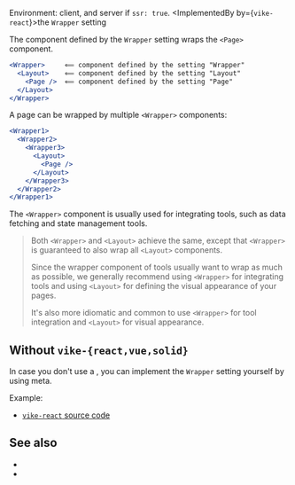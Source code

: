 
Environment: client, and server if <Link href="/ssr">`ssr: true`</Link>.
<ImplementedBy by={<code>vike-react</code>}>the `Wrapper` setting</ImplementedBy>

The component defined by the  `Wrapper` setting wraps the <Link href="/Page">`<Page>` component</Link>.

```jsx
<Wrapper>     ⟸ component defined by the setting "Wrapper"
  <Layout>    ⟸ component defined by the setting "Layout"
    <Page />  ⟸ component defined by the setting "Page"
  </Layout>
</Wrapper>
```

A page can be wrapped by multiple `<Wrapper>` components:

```jsx
<Wrapper1>
  <Wrapper2>
    <Wrapper3>
      <Layout>
        <Page />
      </Layout>
    </Wrapper3>
  </Wrapper2>
</Wrapper1>
```

The `<Wrapper>` component is usually used for integrating tools, such as data fetching and state management tools.

> Both `<Wrapper>` and <Link href="/Layout">`<Layout>`</Link> achieve the same, except that `<Wrapper>` is guaranteed to also wrap all `<Layout>` components.
>
> Since the wrapper component of tools usually want to wrap as much as possible, we generally recommend using `<Wrapper>` for integrating tools and using `<Layout>` for defining the visual appearance of your pages.
>
> It's also more idiomatic and common to use `<Wrapper>` for tool integration and `<Layout>` for visual appearance.


## Without `vike-{react,vue,solid}`

In case you don't use a <UiFrameworkExtension />, you can implement the `Wrapper` setting yourself by using <Link href="/meta">meta</Link>.

Example:

 - [`vike-react` source code](https://github.com/vikejs/vike-react/blob/main/packages/vike-react)


## See also

- <Link href="/Layout" />
- <Link href="/Page" />
